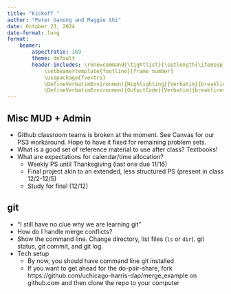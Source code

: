 ```yaml
---
title: "Kickoff "
author: "Peter Ganong and Maggie Shi"
date: October 23, 2024
date-format: long
format: 
    beamer:
        aspectratio: 169
        theme: default
        header-includes: \renewcommand{\tightlist}{\setlength{\itemsep}{3ex}\setlength{\parskip}{0pt}}
            \setbeamertemplate{footline}[frame number]
            \usepackage{fvextra}
            \DefineVerbatimEnvironment{Highlighting}{Verbatim}{breaklines,commandchars=\\\{\}}
            \DefineVerbatimEnvironment{OutputCode}{Verbatim}{breaklines,commandchars=\\\{\}}
---
```


## Misc MUD + Admin
* Github classroom teams is broken at the moment. See Canvas for our PS3 workaround. Hope to have it fixed for remaining problem sets.
* What is a good set of reference material to use after class? Textbooks!
* What are expectations for calendar/time allocation?
    * Weekly PS until Thanksgiving (last one due 11/16)
    * Final project akin to an extended, less structured PS (present in class 12/2-12/5)
    * Study for final (12/12)

## git
- “I still have no clue why we are learning git”
- How do I handle merge conflicts?
- Show the command line. Change directory, list files (`ls` or `dir`). git status, git commit, and git log.
- Tech setup
    - By now, you should have command line git installed 
    - If you want to get ahead for the do-pair-share, fork https://github.com/uchicago-harris-dap/merge_example on github.com and then clone the repo to your computer

